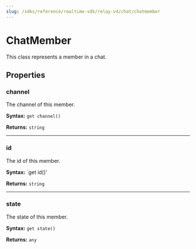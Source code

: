 ---
slug: /sdks/reference/realtime-sdk/relay-v4/chat/chatmember
---

# ChatMember

This class represents a member in a chat.

## **Properties**

### channel

The channel of this member.

**Syntax:** `get channel()`

**Returns:** `string`

---

### id

The id of this member.

**Syntax:** `get id()'

**Returns:** `string`

---

### state

The state of this member.

**Syntax:** `get state()`

**Returns:** `any`